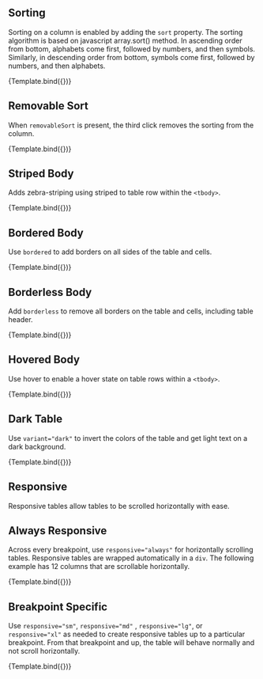 ## Sorting

Sorting on a column is enabled by adding the `sort` property. The sorting algorithm is based on javascript array.sort() method. In ascending order from bottom, alphabets come first, followed by numbers, and then symbols. Similarly, in descending order from bottom, symbols come first, followed by numbers, and then alphabets.

<Canvas>
  <Story
    name="Sorting"
    args={{
      sort: "true"
    }}
  >
    {Template.bind({})}
  </Story>
</Canvas>

## Removable Sort

When `removableSort` is present, the third click removes the sorting from the column.

<Canvas>
  <Story name="removableSort" args={{ removableSort: true }}>
    {Template.bind({})}
  </Story>
</Canvas>

## Striped Body

Adds zebra-striping using striped to table row within the `<tbody>`.

<Canvas>
  <Story name="striped" args={{ striped: true }}>
    {Template.bind({})}
  </Story>
</Canvas>

## Bordered Body

Use `bordered` to add borders on all sides of the table and cells.

<Canvas>
  <Story name="bordered" args={{ bordered: true }}>
    {Template.bind({})}
  </Story>
</Canvas>

## Borderless Body

Add `borderless` to remove all borders on the table and cells, including table header.

<Canvas>
  <Story name="borderless" args={{ borderless: true }}>
    {Template.bind({})}
  </Story>
</Canvas>

## Hovered Body

Use hover to enable a hover state on table rows within a `<tbody>`.

<Canvas>
  <Story name="hover" args={{ hover: true }}>
    {Template.bind({})}
  </Story>
</Canvas>

## Dark Table

Use `variant="dark"` to invert the colors of the table and get light text on a dark background.

<Canvas>
  <Story name="variant" args={{ variant: "dark" }}>
    {Template.bind({})}
  </Story>
</Canvas>

## Responsive

Responsive tables allow tables to be scrolled horizontally with ease.

## Always Responsive

Across every breakpoint, use `responsive="always"` for horizontally scrolling tables. Responsive tables are wrapped automatically in a `div`. The following example has 12 columns that are scrollable horizontally.

<Canvas>
  <Story name="alwaysResponsive" args={{ responsive: "always" }}>
    {Template.bind({})}
  </Story>
</Canvas>

## Breakpoint Specific

Use `responsive="sm"`, `responsive="md"` , `responsive="lg"`, or `responsive="xl"` as needed to create responsive tables up to a particular breakpoint. From that breakpoint and up, the table will behave normally and not scroll horizontally.

<Canvas>
  <Story name="responsive" args={{ responsive: "sm" }}>
    {Template.bind({})}
  </Story>
</Canvas>

